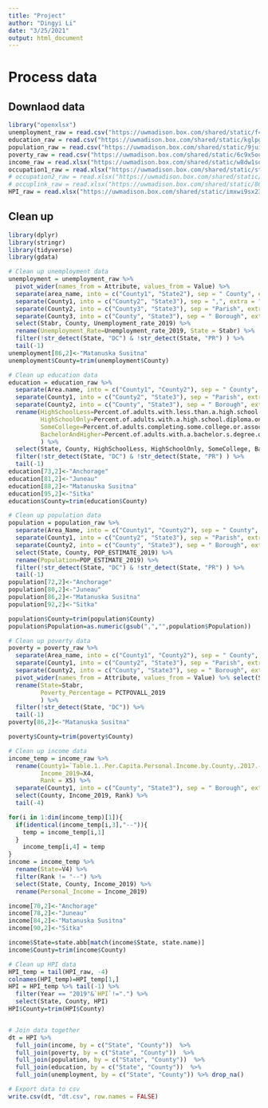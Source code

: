```yaml
---
title: "Project"
author: "Dingyi Li"
date: "3/25/2021"
output: html_document
---
```

# Process data
## Downlaod data
```r
library("openxlsx")
unemployment_raw = read.csv("https://uwmadison.box.com/shared/static/f40h2voo1xyy27fjuicnir8ixsyi3scy.csv")
education_raw = read.csv("https://uwmadison.box.com/shared/static/kglpgoiyj5a4m72pjs844wr9ds8ff4ik.csv")
population_raw = read.csv("https://uwmadison.box.com/shared/static/9jui9wtnos28hay47ahw4uyn8xdmgq3s.csv")
poverty_raw = read.csv("https://uwmadison.box.com/shared/static/6c9x5ool6431pzs7z7xaecevsohgrdt7.csv")
income_raw = read.xlsx("https://uwmadison.box.com/shared/static/w8dw1soufv23s4yrpy1yav19899syr4y.xlsx")
occupation1_raw = read.xlsx("https://uwmadison.box.com/shared/static/stqnhnlftohzvrhj7yguy8krgy93e5oa.xlsx")
# occupation2_raw = read.xlsx("https://uwmadison.box.com/shared/static/tt4q7u6usw9znej6l17sfoj4519kftef.xlsx")
# occuplink_raw = read.xlsx("https://uwmadison.box.com/shared/static/86nf4xrhawcymq8mdsy8n4ib9icywd99.xlsx")
HPI_raw = read.xlsx("https://uwmadison.box.com/shared/static/imxwi9sx23fwr951uchy94o33f9f4vi1.xlsx")
```

## Clean up
```r
library(dplyr)
library(stringr)
library(tidyverse)
library(gdata)

# Clean up unemployment data
unemployment = unemployment_raw %>% 
  pivot_wider(names_from = Attribute, values_from = Value) %>% 
  separate(area_name, into = c("County1", "State2"), sep = " County", extra = "merge") %>% 
  separate(County1, into = c("County2", "State3"), sep = ",", extra = "merge") %>% 
  separate(County2, into = c("County3", "State3"), sep = "Parish", extra = "merge") %>% 
  separate(County3, into = c("County", "State3"), sep = " Borough", extra = "merge") %>% 
  select(Stabr, County, Unemployment_rate_2019) %>% 
  rename(Unemployment_Rate=Unemployment_rate_2019, State = Stabr) %>% 
  filter(!str_detect(State, "DC") & !str_detect(State, "PR") ) %>% 
  tail(-1) 
unemployment[86,2]<-"Matanuska Susitna"
unemployment$County=trim(unemployment$County)

# Clean up education data
education = education_raw %>% 
  separate(Area.name, into = c("County1", "County2"), sep = " County", extra = "merge") %>%
  separate(County1, into = c("County2", "State3"), sep = "Parish", extra = "merge") %>% 
  separate(County2, into = c("County", "State3"), sep = " Borough", extra = "merge") %>% 
  rename(HighSchoolLess=Percent.of.adults.with.less.than.a.high.school.diploma..2015.19, 
         HighSchoolOnly=Percent.of.adults.with.a.high.school.diploma.only..2015.19, 
         SomeCollege=Percent.of.adults.completing.some.college.or.associate.s.degree..2015.19, 
         BachelorAndHigher=Percent.of.adults.with.a.bachelor.s.degree.or.higher..2015.19
         ) %>% 
  select(State, County, HighSchoolLess, HighSchoolOnly, SomeCollege, BachelorAndHigher) %>% 
  filter(!str_detect(State, "DC") & !str_detect(State, "PR") ) %>% 
  tail(-1) 
education[73,2]<-"Anchorage"
education[81,2]<-"Juneau"
education[88,2]<-"Matanuska Susitna"
education[95,2]<-"Sitka"
education$County=trim(education$County)

# Clean up population data
population = population_raw %>% 
  separate(Area_Name, into = c("County1", "County2"), sep = " County", extra = "merge") %>% 
  separate(County1, into = c("County2", "State3"), sep = "Parish", extra = "merge") %>% 
  separate(County2, into = c("County", "State3"), sep = " Borough", extra = "merge") %>% 
  select(State, County, POP_ESTIMATE_2019) %>% 
  rename(Population=POP_ESTIMATE_2019) %>% 
  filter(!str_detect(State, "DC") & !str_detect(State, "PR") ) %>% 
  tail(-1) 
population[72,2]<-"Anchorage"
population[80,2]<-"Juneau"
population[86,2]<-"Matanuska Susitna"
population[92,2]<-"Sitka"

population$County=trim(population$County)
population$Population=as.numeric(gsub(",","",population$Population))

# Clean up poverty data
poverty = poverty_raw %>% 
  separate(Area_name, into = c("County1", "County2"), sep = " County", extra = "merge") %>% 
  separate(County1, into = c("County2", "State3"), sep = "Parish", extra = "merge") %>% 
  separate(County2, into = c("County", "State3"), sep = " Borough", extra = "merge") %>% 
  pivot_wider(names_from = Attribute, values_from = Value) %>% select(Stabr, County, PCTPOVALL_2019) %>% 
  rename(State=Stabr, 
         Poverty_Percentage = PCTPOVALL_2019
         ) %>% 
  filter(!str_detect(State, "DC")) %>% 
  tail(-1) 
poverty[86,2]<-"Matanuska Susitna"

poverty$County=trim(poverty$County)

# Clean up income data
income_temp = income_raw %>% 
  rename(County1=`Table.1..Per.Capita.Personal.Income.by.County,.2017.-.2019`，
         Income_2019=X4, 
         Rank = X5) %>% 
  separate(County1, into = c("County", "State3"), sep = " Borough", extra = "merge") %>% 
  select(County, Income_2019, Rank) %>% 
  tail(-4) 

for(i in 1:dim(income_temp)[1]){
  if(identical(income_temp[i,3],"--")){
    temp = income_temp[i,1]
  }
    income_temp[i,4] = temp
}
income = income_temp %>% 
  rename(State=V4) %>% 
  filter(Rank != "--") %>% 
  select(State, County, Income_2019) %>% 
  rename(Personal_Income = Income_2019)

income[70,2]<-"Anchorage"
income[78,2]<-"Juneau"
income[84,2]<-"Matanuska Susitna"
income[90,2]<-"Sitka"

income$State=state.abb[match(income$State, state.name)]
income$County=trim(income$County)

# Clean up HPI data
HPI_temp = tail(HPI_raw, -4)
colnames(HPI_temp)=HPI_temp[1,]
HPI = HPI_temp %>% tail(-1) %>% 
  filter(Year == "2019"&`HPI`!=".") %>% 
  select(State, County, HPI)
HPI$County=trim(HPI$County)


# Join data together
dt = HPI %>% 
  full_join(income, by = c("State", "County"))  %>% 
  full_join(poverty, by = c("State", "County"))  %>% 
  full_join(population, by = c("State", "County"))  %>% 
  full_join(education, by = c("State", "County"))  %>% 
  full_join(unemployment, by = c("State", "County")) %>% drop_na()
```

```r
# Export data to csv
write.csv(dt, "dt.csv", row.names = FALSE)
```

